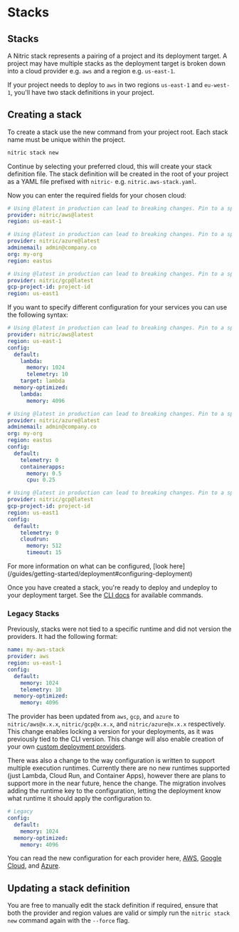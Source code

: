 
# Stacks

## Stacks

A Nitric stack represents a pairing of a project and its deployment target. A project may have multiple stacks as the deployment target is broken down into a cloud provider e.g. `aws` and a region e.g. `us-east-1`.

If your project needs to deploy to `aws` in two regions `us-east-1` and `eu-west-1`, you'll have two stack definitions in your project.

## Creating a stack

To create a stack use the new command from your project root. Each stack name must be unique within the project.

```bash
nitric stack new
```

Continue by selecting your preferred cloud, this will create your stack definition file. The stack definition will be created in the root of your project as a YAML file prefixed with `nitric-` e.g. `nitric.aws-stack.yaml`.

Now you can enter the required fields for your chosen cloud:

<CodeGroup>

```yaml {{ title: "AWS" }}
# Using @latest in production can lead to breaking changes. Pin to a specific version for stability.
provider: nitric/aws@latest
region: us-east-1
```

```yaml {{ title: "Azure" }}
# Using @latest in production can lead to breaking changes. Pin to a specific version for stability.
provider: nitric/azure@latest
adminemail: admin@company.co
org: my-org
region: eastus
```

```yaml {{ title: "Google Cloud" }}
# Using @latest in production can lead to breaking changes. Pin to a specific version for stability.
provider: nitric/gcp@latest
gcp-project-id: project-id
region: us-east1
```

</CodeGroup>

If you want to specify different configuration for your services you can use the following syntax:

<CodeGroup>

```yaml {{ title: "AWS" }}
# Using @latest in production can lead to breaking changes. Pin to a specific version for stability.
provider: nitric/aws@latest
region: us-east-1
config:
  default:
    lambda:
      memory: 1024
      telemetry: 10
    target: lambda
  memory-optimized:
    lambda:
      memory: 4096
```

```yaml {{ title: "Azure" }}
# Using @latest in production can lead to breaking changes. Pin to a specific version for stability.
provider: nitric/azure@latest
adminemail: admin@company.co
org: my-org
region: eastus
config:
  default:
    telemetry: 0
    containerapps:
      memory: 0.5
      cpu: 0.25
```

```yaml {{ title: "Google Cloud" }}
# Using @latest in production can lead to breaking changes. Pin to a specific version for stability.
provider: nitric/gcp@latest
gcp-project-id: project-id
region: us-east1
config:
  default:
    telemetry: 0
    cloudrun:
      memory: 512
      timeout: 15
```

</CodeGroup>

<Note>
  For more information on what can be configured, [look
  here](/guides/getting-started/deployment#configuring-deployment)
</Note>

Once you have created a stack, you're ready to deploy and undeploy to your deployment target. See the [CLI docs](/reference/cli) for available commands.

### Legacy Stacks

Previously, stacks were not tied to a specific runtime and did not version the providers. It had the following format:

```yaml
name: my-aws-stack
provider: aws
region: us-east-1
config:
  default:
    memory: 1024
    telemetry: 10
  memory-optimized:
    memory: 4096
```

The provider has been updated from `aws`, `gcp`, and `azure` to `nitric/aws@x.x.x`, `nitric/gcp@x.x.x`, and `nitric/azure@x.x.x` respectively. This change enables locking a version for your deployments, as it was previously tied to the CLI version. This change will also enable creation of your own [custom deployment providers](/reference/providers/custom/building-custom-provider).

There was also a change to the way configuration is written to support multiple execution runtimes. Currently there are no new runtimes supported (just Lambda, Cloud Run, and Container Apps), however there are plans to support more in the near future, hence the change. The migration involves adding the runtime key to the configuration, letting the deployment know what runtime it should apply the configuration to.

```yaml
# Legacy
config:
  default:
    memory: 1024
  memory-optimized:
    memory: 4096
```

You can read the new configuration for each provider here, [AWS](/reference/providers/aws/configuration), [Google Cloud](/reference/providers/gcp/configuration), and [Azure](/reference/providers/azure/configuration).

## Updating a stack definition

You are free to manually edit the stack definition if required, ensure that both the provider and region values are valid or simply run the `nitric stack new` command again with the `--force` flag.
